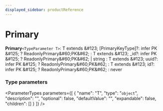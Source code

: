 ```yaml
---
displayed_sidebar: productReference
---
```



# Primary

 **Primary**`<TypeParameter T>`: T extends \&#123; [PrimaryKeyType]?: infer PK  \&#125; ? ReadonlyPrimary\&#60;PK\&#62; : T extends \&#123; _id?: infer PK  \&#125; ? ReadonlyPrimary\&#60;PK\&#62; \| string : T extends \&#123; uuid?: infer PK  \&#125; ? ReadonlyPrimary\&#60;PK\&#62; : T extends \&#123; id?: infer PK  \&#125; ? ReadonlyPrimary\&#60;PK\&#62; : never

### Type parameters

<ParameterTypes parameters={[
  {
    "name": "T",
    "type": "`object`",
    "description": "",
    "optional": false,
    "defaultValue": "",
    "expandable": false,
    "children": []
  }
]} />
